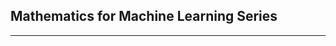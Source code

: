 <div class="series">

## Mathematics for Machine Learning Series

<ul>
  <PostAndDate
    date="2024-07-07"
    title="Algebra Fundamentals"
    url="/series/mathematics-for-machine-learning/algebra-fundamentals"
  />
</ul>

</div>

---
